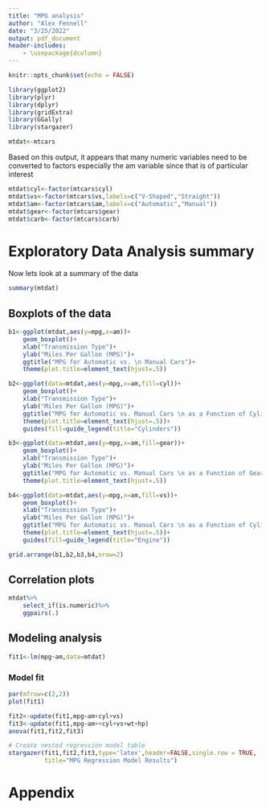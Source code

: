 ```yaml
---
title: "MPG analysis"
author: "Alex Fennell"
date: "3/25/2022"
output: pdf_document
header-includes:
    - \usepackage{dcolumn}
---
```


```r
knitr::opts_chunk$set(echo = FALSE)
```

```r
library(ggplot2)
library(plyr)
library(dplyr)
library(gridExtra)
library(GGally)
library(stargazer)

```

```r
mtdat<-mtcars
```

Based on this output, it appears that many numeric variables need to be converted
to factors especially the am variable since that is of particular interest

```r
mtdat$cyl<-factor(mtcars$cyl)
mtdat$vs<-factor(mtcars$vs,labels=c("V-Shaped","Straight"))
mtdat$am<-factor(mtcars$am,labels=c("Automatic","Manual"))
mtdat$gear<-factor(mtcars$gear)
mtdat$carb<-factor(mtcars$carb)
```
# Exploratory Data Analysis summary

Now lets look at a summary of the data
```r
summary(mtdat)
```

## Boxplots of the data

```r
b1<-ggplot(mtdat,aes(y=mpg,x=am))+
    geom_boxplot()+
    xlab("Transmission Type")+
    ylab("Miles Per Gallon (MPG)")+
    ggtitle("MPG for Automatic vs. \n Manual Cars")+
    theme(plot.title=element_text(hjust=.5))

b2<-ggplot(data=mtdat,aes(y=mpg,x=am,fill=cyl))+
    geom_boxplot()+
    xlab("Transmission Type")+
    ylab("Miles Per Gallon (MPG)")+
    ggtitle("MPG for Automatic vs. Manual Cars \n as a Function of Cylinders")+
    theme(plot.title=element_text(hjust=.5))+
    guides(fill=guide_legend(title="Cylinders"))

b3<-ggplot(data=mtdat,aes(y=mpg,x=am,fill=gear))+
    geom_boxplot()+
    xlab("Transmission Type")+
    ylab("Miles Per Gallon (MPG)")+
    ggtitle("MPG for Automatic vs. Manual Cars \n as a Function of Gears")+
    theme(plot.title=element_text(hjust=.5))

b4<-ggplot(data=mtdat,aes(y=mpg,x=am,fill=vs))+
    geom_boxplot()+
    xlab("Transmission Type")+
    ylab("Miles Per Gallon (MPG)")+
    ggtitle("MPG for Automatic vs. Manual Cars \n as a Function of Cylinders")+
    theme(plot.title=element_text(hjust=.5))+
    guides(fill=guide_legend(title="Engine"))

grid.arrange(b1,b2,b3,b4,nrow=2)
```

## Correlation plots

```r
mtdat%>%
    select_if(is.numeric)%>%
    ggpairs(.)
```

## Modeling analysis
```r
fit1<-lm(mpg~am,data=mtdat)
```

### Model fit
```r
par(mfrow=c(2,2))
plot(fit1)
```

```r
fit2<-update(fit1,mpg~am+cyl+vs)
fit3<-update(fit1,mpg~am++cyl+vs+wt+hp)
anova(fit1,fit2,fit3)
```



```r
# Create nested regression model table
stargazer(fit1,fit2,fit3,type='latex',header=FALSE,single.row = TRUE,
          title="MPG Regression Model Results")
```

# Appendix
```r

```